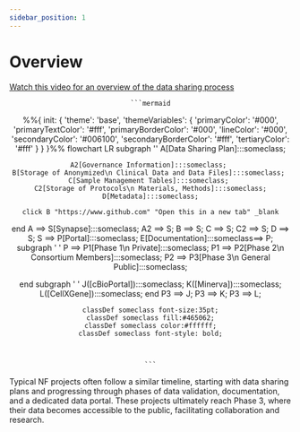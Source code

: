 ```yaml
---
sidebar_position: 1
---
```


# Overview

[Watch this video for an overview of the data sharing process](https://www.canva.com/design/DAFtre0aRZQ/6gapMkufDJAWr2bxCYnM6A/watch?utm_content=DAFtre0aRZQ&utm_campaign=designshare&utm_medium=link&utm_source=publishsharelink)


<center>

    ```mermaid
%%{
  init: {
    'theme': 'base',
    'themeVariables': {
      'primaryColor': '#000',
      'primaryTextColor': '#fff',
      'primaryBorderColor': '#000',
      'lineColor': '#000',
      'secondaryColor': '#006100',
      'secondaryBorderColor': '#fff',
      'tertiaryColor': '#fff'
    }
  }
}%%
flowchart LR
subgraph ''
    A[Data Sharing Plan]:::someclass; 

    A2[Governance Information]:::someclass; 
    B[Storage of Anonymized\n Clinical Data and Data Files]:::someclass; 
    C[Sample Management Tables]:::someclass; 
    C2[Storage of Protocols\n Materials, Methods]:::someclass;
    D[Metadata]:::someclass;

    click B "https://www.github.com" "Open this in a new tab" _blank

end
    A ==> S[Synapse]:::someclass;
    A2 ==> S;
    B ==> S;
    C ==> S;
    C2 ==> S;
    D ==> S;
    S ==> P[Portal]:::someclass;
    E[Documentation]:::someclass==> P;
    subgraph ' '
    P ==> P1[Phase 1\n Private]:::someclass;
    P1 ==> P2[Phase 2\n Consortium Members]:::someclass;
    P2 ==> P3[Phase 3\n General Public]:::someclass;

end
subgraph '   '
J([cBioPortal]):::someclass;
K([Minerva]):::someclass;
L([CellXGene]):::someclass;
end
    P3 ==> J;
    P3 ==> K;
    P3 ==> L;
    
    classDef someclass font-size:35pt;
    classDef someclass fill:#465062;
    classDef someclass color:#ffffff;
    classDef someclass font-style: bold;



    ```
</center>

Typical NF projects often follow a similar timeline, starting with data sharing plans and progressing through phases of data validation, documentation, and a dedicated data portal. These projects ultimately reach Phase 3, where their data becomes accessible to the public, facilitating collaboration and research.


